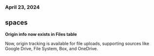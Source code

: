 ### April 23, 2024

## spaces

**Origin info now exists in Files table**

Now, origin tracking is available for file uploads, supporting sources like Google Drive, File System, Box, and OneDrive.
